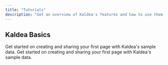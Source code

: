 ```yaml
---
title: "Tutorials"
description: "Get an overview of Kaldea's features and how to use them."
---
```


## Kaldea Basics

<CardGroup cols={2}>
  <Card title="Create and share pages" icon="file-chart-column" href="/workspace/pages">
  Get started on creating and sharing your first page with Kaldea's sample data.
  </Card>

  <Card title="Running queries" icon="block-question" href="/query/run-queries">
  Get started on creating and sharing your first page with Kaldea's sample data.
  </Card>
</CardGroup>
